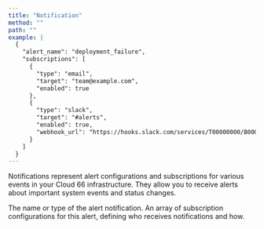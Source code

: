```yaml
---
title: "Notification"
method: ""
path: ""
example: |
  {
    "alert_name": "deployment_failure",
    "subscriptions": [
      {
        "type": "email",
        "target": "team@example.com",
        "enabled": true
      },
      {
        "type": "slack",
        "target": "#alerts",
        "enabled": true,
        "webhook_url": "https://hooks.slack.com/services/T00000000/B00000000/XXXXXXXXXXXXXXXXXXXXXXXX"
      }
    ]
  }
---
```


Notifications represent alert configurations and subscriptions for various events in your Cloud 66 infrastructure. They allow you to receive alerts about important system events and status changes.

<Model>
    <ModelProperty name="alert_name" type="string">
        The name or type of the alert notification.
    </ModelProperty>
    <ModelProperty name="subscriptions" type="array">
        An array of subscription configurations for this alert, defining who receives notifications and how.
    </ModelProperty>
</Model>